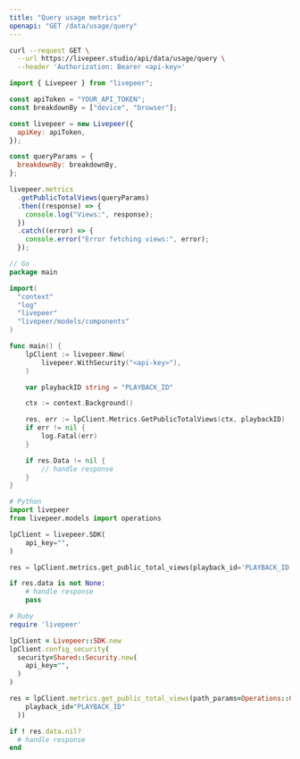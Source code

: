 ```yaml
---
title: "Query usage metrics"
openapi: "GET /data/usage/query"
---
```


<RequestExample>

```bash cURL
curl --request GET \
  --url https://livepeer.studio/api/data/usage/query \
  --header 'Authorization: Bearer <api-key>'
```

```javascript JavaScript
import { Livepeer } from "livepeer";

const apiToken = "YOUR_API_TOKEN";
const breakdownBy = ["device", "browser"];

const livepeer = new Livepeer({
  apiKey: apiToken,
});

const queryParams = {
  breakdownBy: breakdownBy,
};

livepeer.metrics
  .getPublicTotalViews(queryParams)
  .then((response) => {
    console.log("Views:", response);
  })
  .catch((error) => {
    console.error("Error fetching views:", error);
  });
```

```go Go
// Go
package main

import(
  "context"
  "log"
  "livepeer"
  "livepeer/models/components"
)

func main() {
    lpClient := livepeer.New(
        livepeer.WithSecurity("<api-key>"),
    )

    var playbackID string = "PLAYBACK_ID"

    ctx := context.Background()

    res, err := lpClient.Metrics.GetPublicTotalViews(ctx, playbackID)
    if err != nil {
        log.Fatal(err)
    }

    if res.Data != nil {
        // handle response
    }
}
```

```python Python
# Python
import livepeer
from livepeer.models import operations

lpClient = livepeer.SDK(
    api_key="",
)

res = lpClient.metrics.get_public_total_views(playback_id='PLAYBACK_ID')

if res.data is not None:
    # handle response
    pass
```

```ruby Ruby
# Ruby
require 'livepeer'

lpClient = Livepeer::SDK.new
lpClient.config_security(
  security=Shared::Security.new(
    api_key="",
  )
)

res = lpClient.metrics.get_public_total_views(path_params=Operations::GetPublicTotalViewsMetricsRequest.new(
    playback_id="PLAYBACK_ID"
  ))

if ! res.data.nil?
  # handle response
end
```

</RequestExample>
